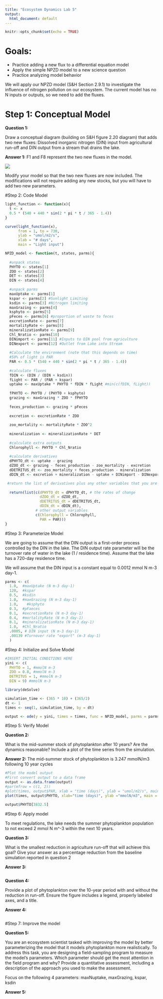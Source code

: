```yaml
---
title: "Ecosystem Dynamics Lab 5"
output:
  html_document: default
---
```


```r
knitr::opts_chunk$set(echo = TRUE)
```

# Goals:
-	Practice adding a new flux to a differential equation model
-	Apply the simple NPZD model to a new science question
-	Practice analyzing model behavior

We will apply our NPZD model (S&H Section 2.9.1) to investigate the influence of nitrogen pollution on our ecosystem. The current model has no N inputs or outputs, so we need to add the fluxes.  

# Step 1: Conceptual Model

**Question 1:**  

Draw a conceptual diagram (building on S&H figure 2.20 diagram) that adds two new fluxes:  Dissolved inorganic nitrogen (DIN) input from agricultural run-off and DIN output from a stream that drains the lake.

**Answer 1:**
F1 and F8 represent the two new fluxes in the model.

![](C:\Users\gavrielcambridge\Documents\GitHub\EcoDynamics2025\Lab 5\Lab5 Diagram.JPG)

Modify your model so that the two new fluxes are now included.  The modifications will not require adding any new stocks, but you will have to add two new parameters. 

#Step 2: Code Model

```r
light_function <- function(x){
  t <- x
  0.5 * (540 + 440 * sin(2 * pi * t / 365 - 1.4))
}

curve(light_function(x), 
      from = 1, to = 730, 
      ylab = "umol/m2/s", 
      xlab = "# days", 
      main = "Light input")

NPZD_model <- function(t, states, parms){
  
  #unpack states
  PHYTO <- states[1]
  ZOO <- states[2]
  DET <- states[3]
  DIN <- states[4]
  
  #unpack parms
  maxUptake <- parms[1]
  kspar <- parms[2] #Sunlight Limiting
  ksdin <- parms[3] #Nitrogen limiting
  maxGrazing <- parms[4]
  ksphyto <- parms[5]
  pFeces <- parms[6] #proportion of waste to feces
  excretionRate <- parms[7]
  mortalityRate <- parms[8]
  mineralizationRate <- parms[9]
  Chl_Nratio <- parms[10]
  DINimport <- parms[11] #Inputs to DIN pool from agriculture
  DINexport <- parms[12] #Outlet from Lake into Stream
  
  #Calculate the environment (note that this depends on time)
  #50% of light is PAR
  PAR <- 0.5 * (540 + 440 * sin(2 * pi * t / 365 - 1.4)) 
  
  #calculate fluxes
  fDIN <- (DIN / (DIN + ksdin))
  fLight <- PAR / (PAR + kspar)
  uptake <- maxUptake * PHYTO * fDIN * fLight #min(c(fDIN, fLight))
  
  fPHYTO <- PHYTO / (PHYTO + ksphyto)
  grazing <- maxGrazing * ZOO * fPHYTO
  
  feces_production <- grazing * pFeces
  
  excretion <- excretionRate * ZOO
  
  zoo_mortality <- mortalityRate * ZOO^2
  
  mineralization <- mineralizationRate * DET
  
  #calculate extra outputs
  Chlorophyll <- PHYTO * Chl_Nratio
  
  #calculate derivatives
  dPHYTO_dt <- uptake - grazing
  dZOO_dt <- grazing - feces_production - zoo_mortality - excretion
  dDETRITUS_dt <- zoo_mortality + feces_production - mineralization
  dDIN_dt <- excretion + mineralization - uptake + DINimport - DINexport

 #return the list of derivatives plus any other variables that you are interested in
  
  return(list(c(dPHYTO_dt = dPHYTO_dt, # the rates of change
                dZOO_dt = dZOO_dt,
                dDETRITUS_dt = dDETRITUS_dt,
                dDIN_dt = dDIN_dt),
              # other output variables
              c(Chlorophyll = Chlorophyll, 
                PAR = PAR)))         
}


```

#Step 3: Parameterize Model

We are going to assume that the DIN output is a first-order process controlled by the DIN in the lake. The DIN output rate parameter will be the turnover rate of water in the lake (1 / residence time). Assume that the lake has a 720-day residence time.

We will assume that the DIN input is a constant equal to 0.0012 mmol N m-3 day-1.

```r

parms <- c(
  1.0,  #maxUptake (N m-3 day-1)
  120,  #kspar 
  0.5,  #ksdin 
  1.0,  #maxGrazing (N m-3 day-1)
  1.0,    #ksphyto 
  0.3,  #pFaeces 
  0.1,  #excretionRate (N m-3 day-1)
  0.4,  #mortalityRate (N m-3 day-1)
  0.1,  #mineralizationRate (N m-3 day-1)
  1.0,  #Chl_Nratio 
  .0005, # DIN input (N m-3 day-1)
  .00139 #Turnover rate "export" (m-3 day-1) 
  )    
```

#Step 4: Initialize and Solve Model

```r
#INSERT INITIAL CONDITIONS HERE
yini <- c(
  PHYTO = 1, #mmolN m-3
  ZOO = 0.8, #mmolN m-3
  DETRITUS = 1, #mmolN m-3
  DIN = 9) #mmolN m-3

library(deSolve)

simulation_time <- (365 * 10) + (365/2)
dt <- 1
times <- seq(1, simulation_time, by = dt)

output <- ode(y = yini, times = times, func = NPZD_model, parms = parms, method = "ode45")

```


#Step 5: Verify Model

**Question 2:** 

What is the mid-summer stock of phytoplankton after 10 years? Are the dynamics reasonable? Include a plot of the time series from the simulation.  

**Answer 2:** 
The mid-summer stock of phytoplankton is 3.247 mmolN/m3 following 10 year cycles

```r

#Plot the model output
#First convert output to a data frame
output <- as.data.frame(output)
#par(mfrow = c(1, 2))
#plot(times, output$PAR, xlab = "time (days)", ylab = "umol/m2/s", main = "PAR", type = "l")
plot(times, output$PHYTO, xlab="time (days)", ylab ="mmolN/m3", main = "Phytoplankton", type = "l")

output$PHYTO[3832.5]

```

#Step 6: Apply model

To meet regulations, the lake needs the summer phytoplankton population to not exceed 2 mmol N m^-3 within the next 10 years.

**Question 3:** 

What is the smallest reduction in agriculture run-off that will achieve this goal? Give your answer as a percentage reduction from the baseline simulation reported in question 2

**Answer 3:**

```r


```

**Question 4:**

Provide a plot of phytoplankton over the 10-year period with and without the reduction in run-off.  Ensure the figure includes a legend, properly labeled axes, and a title.

**Answer 4:**

```r


```

#Step 7: Improve the model

**Question 5:**  

You are an ecosystem scientist tasked with improving the model by better parameterizing the model that it models phytoplankton more realistically.  To address this task, you are designing a field-sampling program to measure the model's parameters.  Which parameter should get the most attention in the field program and why?  Provide a quantitative assessment, including a description of the approach you used to make the assessment.

Focus on the following 4 parameters: maxNuptake, maxGrazing, kspar, ksdin   

**Answer 5:**

```r


```




